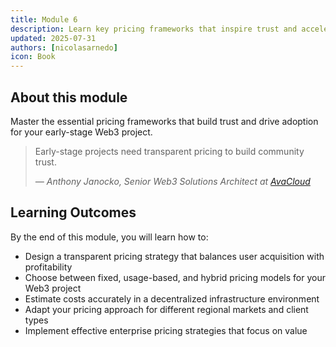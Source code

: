 ```yaml
---
title: Module 6
description: Learn key pricing frameworks that inspire trust and accelerate adoption for your early-stage Web3 project.
updated: 2025-07-31
authors: [nicolasarnedo]
icon: Book
---
```


## About this module

Master the essential pricing frameworks that build trust and drive adoption for your early-stage Web3 project.

<blockquote className="quote-card">
  <p>Early-stage projects need transparent pricing to build community trust.</p>
  <cite>— Anthony Janocko, Senior Web3 Solutions Architect at <a href="https://www.avacloud.io/" target="_blank" rel="noopener noreferrer">AvaCloud</a></cite>
</blockquote>

## Learning Outcomes

By the end of this module, you will learn how to:
- Design a transparent pricing strategy that balances user acquisition with profitability
- Choose between fixed, usage-based, and hybrid pricing models for your Web3 project
- Estimate costs accurately in a decentralized infrastructure environment
- Adapt your pricing approach for different regional markets and client types
- Implement effective enterprise pricing strategies that focus on value
